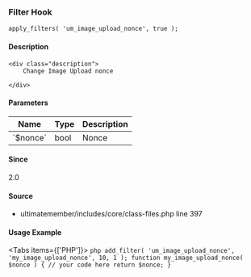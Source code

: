
### Filter Hook    
    
```
apply_filters( 'um_image_upload_nonce', true );
```

#### Description
    <div class="description">
        Change Image Upload nonce
 
    </div>

#### Parameters
            
<table className="table-auto mt-2 border dark:border-gray-500 p-5 text-sm text-left">
<thead>
<tr>
<th  className="px-3">Name</th>
<th  className="px-3">Type</th>
<th  className="px-3">Description</th>
</tr>
</thead>
<tbody>
               <tr >
               <td className="px-3 py-2">`$nonce`</td>
               <td className="px-3 py-2">bool</td>
               <td className="px-3 py-2 text-sm">Nonce</td>
               </tr>
</tbody>
</table>

#### Since
<div class="description">
2.0
</div>

#### Source
  - <Link href="/developer/files/includes-core-class-files#source-view.397">ultimatemember/includes/core/class-files.php</Link> <Link href="/developer/files/includes-core-class-files#source-view.397">line 397</Link>



#### Usage Example

<Tabs items={['PHP']}>
    <Tab>
    ```php
    add_filter( 'um_image_upload_nonce', 'my_image_upload_nonce', 10, 1 );
 function my_image_upload_nonce( $nonce ) {
     // your code here
     return $nonce;
 }
    ```
    </Tab>
</Tabs>